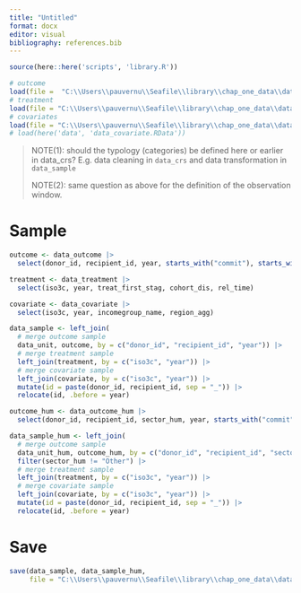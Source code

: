 ```yaml
---
title: "Untitled"
format: docx
editor: visual
bibliography: references.bib
---
```


```r

source(here::here('scripts', 'library.R'))
```

```r

# outcome
load(file =  "C:\\Users\\pauvernu\\Seafile\\library\\chap_one_data\\data\\outcome\\data_outcome.RData")
# treatment
load(file = "C:\\Users\\pauvernu\\Seafile\\library\\chap_one_data\\data\\treatment\\data_treatment.RData")
# covariates
load(file = "C:\\Users\\pauvernu\\Seafile\\library\\chap_one_data\\data\\covariate\\data_covariate.RData")
# load(here('data', 'data_covariate.RData'))
```

> NOTE(1): should the typology (categories) be defined here or earlier in data_crs? E.g. data cleaning in `data_crs` and data transformation in `data_sample`
>
> NOTE(2): same question as above for the definition of the observation window.

# Sample

```r

outcome <- data_outcome |> 
  select(donor_id, recipient_id, year, starts_with("commit"), starts_with("sh"))

treatment <- data_treatment |> 
  select(iso3c, year, treat_first_stag, cohort_dis, rel_time)

covariate <- data_covariate |> 
  select(iso3c, year, incomegroup_name, region_agg)

data_sample <- left_join(
  # merge outcome sample
  data_unit, outcome, by = c("donor_id", "recipient_id", "year")) |> 
  # merge treatment sample
  left_join(treatment, by = c("iso3c", "year")) |> 
  # merge covariate sample
  left_join(covariate, by = c("iso3c", "year")) |> 
  mutate(id = paste(donor_id, recipient_id, sep = "_")) |> 
  relocate(id, .before = year)
```

```r

outcome_hum <- data_outcome_hum |> 
  select(donor_id, recipient_id, sector_hum, year, starts_with("commit"), starts_with("sh"))

data_sample_hum <- left_join(
  # merge outcome sample
  data_unit_hum, outcome_hum, by = c("donor_id", "recipient_id", "sector_hum", "year")) |> 
  filter(sector_hum != "Other") |> 
  # merge treatment sample
  left_join(treatment, by = c("iso3c", "year")) |> 
  # merge covariate sample
  left_join(covariate, by = c("iso3c", "year")) |> 
  mutate(id = paste(donor_id, recipient_id, sep = "_")) |> 
  relocate(id, .before = year)
```

# Save

```r

save(data_sample, data_sample_hum,
     file = "C:\\Users\\pauvernu\\Seafile\\library\\chap_one_data\\data\\data_sample.RData")
```
